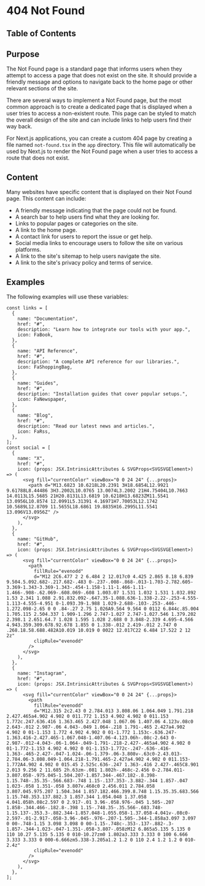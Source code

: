 
# 404 Not Found

## Table of Contents

## Purpose

The Not Found page is a standard page that informs users when they attempt to access a page that does not exist on the site. It should provide a friendly message and options to navigate back to the home page or other relevant sections of the site.

There are several ways to implement a Not Found page, but the most common approach is to create a dedicated page that is displayed when a user tries to access a non-existent route. This page can be styled to match the overall design of the site and can include links to help users find their way back.

For Next.js applications, you can create a custom 404 page by creating a file named `not-found.tsx` in the `app` directory. This file will automatically be used by Next.js to render the Not Found page when a user tries to access a route that does not exist.

## Content

Many websites have specific content that is displayed on their Not Found page. This content can include:

- A friendly message indicating that the page could not be found.
- A search bar to help users find what they are looking for.
- Links to popular pages or categories on the site.
- A link to the home page.
- A contact link for users to report the issue or get help.
- Social media links to encourage users to follow the site on various platforms.
- A link to the site's sitemap to help users navigate the site.
- A link to the site's privacy policy and terms of service.


## Examples 

The following examples will use these variables:

```tsx
const links = [
  {
    name: "Documentation",
    href: "#",
    description: "Learn how to integrate our tools with your app.",
    icon: FaBook,
  },
  {
    name: "API Reference",
    href: "#",
    description: "A complete API reference for our libraries.",
    icon: FaShoppingBag,
  },
  {
    name: "Guides",
    href: "#",
    description: "Installation guides that cover popular setups.",
    icon: FaNewspaper,
  },
  {
    name: "Blog",
    href: "#",
    description: "Read our latest news and articles.",
    icon: FaRss,
  },
];
const social = [
  {
    name: "X",
    href: "#",
    icon: (props: JSX.IntrinsicAttributes & SVGProps<SVGSVGElement>) => (
      <svg fill="currentColor" viewBox="0 0 24 24" {...props}>
        <path d="M13.6823 10.6218L20.2391 3H18.6854L12.9921 9.61788L8.44486 3H3.2002L10.0765 13.0074L3.2002 21H4.75404L10.7663 14.0113L15.5685 21H20.8131L13.6819 10.6218H13.6823ZM11.5541 13.0956L10.8574 12.0991L5.31391 4.16971H7.70053L12.1742 10.5689L12.8709 11.5655L18.6861 19.8835H16.2995L11.5541 13.096V13.0956Z" />
      </svg>
    ),
  },
  {
    name: "GitHub",
    href: "#",
    icon: (props: JSX.IntrinsicAttributes & SVGProps<SVGSVGElement>) => (
      <svg fill="currentColor" viewBox="0 0 24 24" {...props}>
        <path
          fillRule="evenodd"
          d="M12 2C6.477 2 2 6.484 2 12.017c0 4.425 2.865 8.18 6.839 9.504.5.092.682-.217.682-.483 0-.237-.008-.868-.013-1.703-2.782.605-3.369-1.343-3.369-1.343-.454-1.158-1.11-1.466-1.11-1.466-.908-.62.069-.608.069-.608 1.003.07 1.531 1.032 1.531 1.032.892 1.53 2.341 1.088 2.91.832.092-.647.35-1.088.636-1.338-2.22-.253-4.555-1.113-4.555-4.951 0-1.093.39-1.988 1.029-2.688-.103-.253-.446-1.272.098-2.65 0 0 .84-.27 2.75 1.026A9.564 9.564 0 0112 6.844c.85.004 1.705.115 2.504.337 1.909-1.296 2.747-1.027 2.747-1.027.546 1.379.202 2.398.1 2.651.64.7 1.028 1.595 1.028 2.688 0 3.848-2.339 4.695-4.566 4.943.359.309.678.92.678 1.855 0 1.338-.012 2.419-.012 2.747 0 .268.18.58.688.482A10.019 10.019 0 0022 12.017C22 6.484 17.522 2 12 2z"
          clipRule="evenodd"
        />
      </svg>
    ),
  },
  {
    name: "Instagram",
    href: "#",
    icon: (props: JSX.IntrinsicAttributes & SVGProps<SVGSVGElement>) => (
      <svg fill="currentColor" viewBox="0 0 24 24" {...props}>
        <path
          fillRule="evenodd"
          d="M12.315 2c2.43 0 2.784.013 3.808.06 1.064.049 1.791.218 2.427.465a4.902 4.902 0 011.772 1.153 4.902 4.902 0 011.153 1.772c.247.636.416 1.363.465 2.427.048 1.067.06 1.407.06 4.123v.08c0 2.643-.012 2.987-.06 4.043-.049 1.064-.218 1.791-.465 2.427a4.902 4.902 0 01-1.153 1.772 4.902 4.902 0 01-1.772 1.153c-.636.247-1.363.416-2.427.465-1.067.048-1.407.06-4.123.06h-.08c-2.643 0-2.987-.012-4.043-.06-1.064-.049-1.791-.218-2.427-.465a4.902 4.902 0 01-1.772-1.153 4.902 4.902 0 01-1.153-1.772c-.247-.636-.416-1.363-.465-2.427-.047-1.024-.06-1.379-.06-3.808v-.63c0-2.43.013-2.784.06-3.808.049-1.064.218-1.791.465-2.427a4.902 4.902 0 011.153-1.772A4.902 4.902 0 015.45 2.525c.636-.247 1.363-.416 2.427-.465C8.901 2.013 9.256 2 11.685 2h.63zm-.081 1.802h-.468c-2.456 0-2.784.011-3.807.058-.975.045-1.504.207-1.857.344-.467.182-.8.398-1.15.748-.35.35-.566.683-.748 1.15-.137.353-.3.882-.344 1.857-.047 1.023-.058 1.351-.058 3.807v.468c0 2.456.011 2.784.058 3.807.045.975.207 1.504.344 1.857.182.466.399.8.748 1.15.35.35.683.566 1.15.748.353.137.882.3 1.857.344 1.054.048 1.37.058 4.041.058h.08c2.597 0 2.917-.01 3.96-.058.976-.045 1.505-.207 1.858-.344.466-.182.8-.398 1.15-.748.35-.35.566-.683.748-1.15.137-.353.3-.882.344-1.857.048-1.055.058-1.37.058-4.041v-.08c0-2.597-.01-2.917-.058-3.96-.045-.976-.207-1.505-.344-1.858a3.097 3.097 0 00-.748-1.15 3.098 3.098 0 00-1.15-.748c-.353-.137-.882-.3-1.857-.344-1.023-.047-1.351-.058-3.807-.058zM12 6.865a5.135 5.135 0 110 10.27 5.135 5.135 0 010-10.27zm0 1.802a3.333 3.333 0 100 6.666 3.333 3.333 0 000-6.666zm5.338-3.205a1.2 1.2 0 110 2.4 1.2 1.2 0 010-2.4z"
          clipRule="evenodd"
        />
      </svg>
    ),
  },
];
```